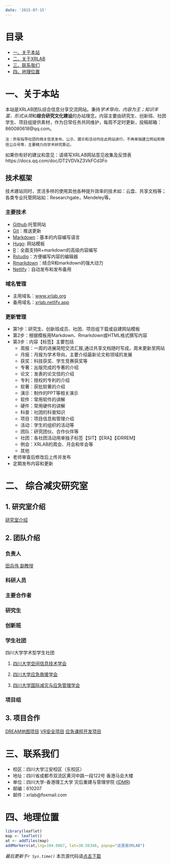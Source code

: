 ```yaml
---
date: '2015-07-15'
---
```

# 目录
- [一、关于本站](#aboutSite)
- [二、关于XRLAB](#aboutLab)
- [三、联系我们](#contactUs)
- [四、地理位置](#xrlabGeo)


# 一、<span id="aboutSite">关于本站</span>
    
本站是XRLAB团队综合信息分享交流网站。秉持*学术导向，内容为王；知识丰富，形式从简*和**综合研究文化建设**的办站理念。内容主要由研究生、创新班、社团学生、项目组提供素材，作为日常任务共同维护，每周不定时更新，投稿邮箱：860080618@qq.com。

    注：所有指导社团的相关信息发布、公示、展示和活动均在此网站进行，不再单独建立网站和微信公众号等，主要精力向学术研究靠近。
    
如果你有好的建议和意见：请填写XRLAB网站意见收集及反馈表https://docs.qq.com/doc/DT2VDVkZ3VkFCd3Fo

## 技术框架
技术建站同时，灵活多样的使用其他各种提升效率的技术如：云盘、共享文档等；各类专业托管网站如：Researchgate，Mendeley等。

### 主要技术
- [Github](https://github.com/):托管网站
- [Git](https://git-scm.com/)：推送更新
- [Markdown](https://markdown.com.cn/)：基本的内容编写语言
- [Hugo](https://www.gohugo.org/): 网站模板
- [R](https://cran.r-project.org/)：全面支持R+markdown的高级内容编写
- [Rstudio](https://rstudio.com/)：方便编写内容的编辑器
- [Rmarkdown](https://rmarkdown.rstudio.com/)：结合R和markdown的强大动力
- [Netlify](https://www.netlify.com/)：自动发布和发布备用

### 域名管理

+ 主用域名：[www.xrlab.org](https://xrlab.org/) 
+ 备用域名：[xrlab.netlify.app](https://xrlab.netlify.app/)

### 更新管理

- 第1步：研究生、创新班成员、社团、项目组下载或自建网站模板
- 第2步：根据模板用Markdown、Rmarkdown或HTML格式撰写内容
- 第3步：内容【标签】主要包括
  + 周报：一周的进展简短交流汇报,通过共享文档随时写成，周末更新至网站
  + 月报：月报为学术导向，主要介绍最新论文和领域的发展
  + 获奖：科技获奖、学生竞赛获奖等
  + 专著：出版完成的专著的介绍
  + 论文：发表的论文信的介绍
  + 专利：授权的专利的介绍
  + 软著：获批软著的介绍
  + 演示：制作的PPT等相关演示
  + 软件：常用软件的讲解
  + 硬件：常用硬件的讲解
  + 科普：社团的科普知识
  + 项目：项目信息和管理介绍
  + 活动：学生的组织的活动等
  + 团队：研究团伙、合作伙伴等
  + 社团：各社团活动用单独子标签【SIT】【ERA】【iDRREM】
  + 例会：XRLAB的周会、月会和年会等
  + 其他
- 老师审查后修改后上传并发布
- 定期发布内容和更新

# 二、 <span id="aboutLab">综合减灾研究室</span>


## 1. 研究室介绍
[研究室介绍]([XRLAB](https://www.xrlab.org/2015/07/15/xrlab/))

## 2. 团队介绍
### 负责人
[田兵伟 副教授](https://www.xrlab.org/tian/)

### 科研人员

### 主要合作者

### 研究生

### 创新班

### 学生社团
四川大学学术型学生社团

1. [四川大学空间信息技术学会](https://www.xrlab.org/2015/10/13/scusit/)

2. [四川大学应急救援学会](https://www.xrlab.org/2016/11/09/scuera/)

3. [四川大学国际减灾与应急管理学会](https://www.xrlab.org/2019/10/13/idrrem/)


### 项目组
## 3. 项目合作

[DREAM地图项目](https://www.xrlab.org/2016/09/29/dream/)
[VR安全项目]()
[应急课程开发项目]()


# 三、<span id="contactUs">联系我们</span>
- 校区：四川大学江安校区（东校区）
- 地址：四川省成都市双流区黄河中路一段122号 香港马会大楼
- 单位：四川大学-香港理工大学 灾后重建与管理学院 ([IDMR](http://idmr.scu.edu.cn/))
- 邮编：610207
- 邮件：xrlab@foxmail.com

# 四、<span id="xrlabGeo">地理位置</span>

```r
library(leaflet)
map <- leaflet()
at <- addTiles(map)
addMarkers(at,lng=104.0067, lat=30.56346, popup="这里是XRLAB")
```

*最后更新于`r Sys.time()`* 本页源代码请[点击下载]()
